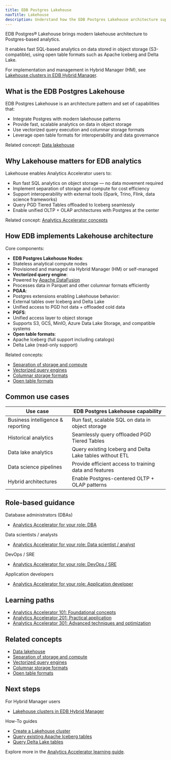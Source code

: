 ```yaml
---
title: EDB Postgres Lakehouse
navTitle: Lakehouse
description: Understand how the EDB Postgres Lakehouse architecture supports fast, scalable analytics on modern data lake storage.
---
```


EDB Postgres® Lakehouse brings modern lakehouse architecture to Postgres-based analytics.

It enables fast SQL-based analytics on data stored in object storage (S3-compatible), using open table formats such as Apache Iceberg and Delta Lake.

For implementation and management in Hybrid Manager (HM), see [Lakehouse clusters in EDB Hybrid Manager](/edb-postgres-ai/1.2/hybrid-manager/analytics/lakehouse/).

## What is the EDB Postgres Lakehouse

EDB Postgres Lakehouse is an architecture pattern and set of capabilities that:

-   Integrate Postgres with modern lakehouse patterns
-   Provide fast, scalable analytics on data in object storage
-   Use vectorized query execution and columnar storage formats
-   Leverage open table formats for interoperability and data governance

Related concept: [Data lakehouse](learn/explained/generic-concepts#data-lakehouse)

## Why Lakehouse matters for EDB analytics

Lakehouse enables Analytics Accelerator users to:

-   Run fast SQL analytics on object storage — no data movement required
-   Implement separation of storage and compute for cost efficiency
-   Support interoperability with external tools (Spark, Trino, Flink, data science frameworks)
-   Query PGD Tiered Tables offloaded to Iceberg seamlessly
-   Enable unified OLTP + OLAP architectures with Postgres at the center

Related concept: [Analytics Accelerator concepts](learn/explained/analytics-concepts#edb-postgres-lakehouse)

## How EDB implements Lakehouse architecture

Core components:

-   **EDB Postgres Lakehouse Nodes**:
-   Stateless analytical compute nodes
-   Provisioned and managed via Hybrid Manager (HM) or self-managed
-   **Vectorized query engine**:
-   Powered by [Apache DataFusion](https://datafusion.apache.org/)
-   Processes data in Parquet and other columnar formats efficiently
-   **PGAA**:
-   Postgres extensions enabling Lakehouse behavior:
-   External tables over Iceberg and Delta Lake
-   Unified access to PGD hot data + offloaded cold data
-   **PGFS**:
-   Unified access layer to object storage
-   Supports S3, GCS, MinIO, Azure Data Lake Storage, and compatible systems
-   **Open table formats**:
-   Apache Iceberg (full support including catalogs)
-   Delta Lake (read-only support)

Related concepts:

-   [Separation of storage and compute](learn/explained/generic-concepts#separation-of-storage-and-compute)
-   [Vectorized query engines](learn/explained/generic-concepts#vectorized-query-engines)
-   [Columnar storage formats](learn/explained/generic-concepts#columnar-storage-formats)
-   [Open table formats](learn/explained/generic-concepts#open-table-formats)

## Common use cases

| Use case                          | EDB Postgres Lakehouse capability                        |
| --------------------------------- | -------------------------------------------------------- |
| Business intelligence & reporting | Run fast, scalable SQL on data in object storage         |
| Historical analytics              | Seamlessly query offloaded PGD Tiered Tables             |
| Data lake analytics               | Query existing Iceberg and Delta Lake tables without ETL |
| Data science pipelines            | Provide efficient access to training data and features   |
| Hybrid architectures              | Enable Postgres-centered OLTP + OLAP patterns            |

## Role-based guidance

Database administrators (DBAs)

-   [Analytics Accelerator for your role: DBA](learn/personas#database-administrator-dba)

Data scientists / analysts

-   [Analytics Accelerator for your role: Data scientist / analyst](learn/personas#data-scientist--data-analyst)

DevOps / SRE

-   [Analytics Accelerator for your role: DevOps / SRE](learn/personas#devops-engineer--site-reliability-engineer-sre)

Application developers

-   [Analytics Accelerator for your role: Application developer](learn/personas#application-developer)

## Learning paths

-   [Analytics Accelerator 101: Foundational concepts](learn/paths/101)
-   [Analytics Accelerator 201: Practical application](learn/paths/201)
-   [Analytics Accelerator 301: Advanced techniques and optimization](learn/paths/301)

## Related concepts

-   [Data lakehouse](learn/explained/generic-concepts#data-lakehouse)
-   [Separation of storage and compute](learn/explained/generic-concepts#separation-of-storage-and-compute)
-   [Vectorized query engines](learn/explained/generic-concepts#vectorized-query-engines)
-   [Columnar storage formats](learn/explained/generic-concepts#columnar-storage-formats)
-   [Open table formats](learn/explained/generic-concepts#open-table-formats)

## Next steps

For Hybrid Manager users

-   [Lakehouse clusters in EDB Hybrid Manager](/edb-postgres-ai/1.2/hybrid-manager/analytics/lakehouse/)

How-To guides

-   [Create a Lakehouse cluster](/edb-postgres-ai/1.2/hybrid-manager/analytics/learn/how-to/create-lakehouse-cluster/)
-   [Query existing Apache Iceberg tables](/edb-postgres-ai/1.2/hybrid-manager/analytics/learn/how-to/query-iceberg-existing-tables/)
-   [Query Delta Lake tables](/edb-postgres-ai/1.2/hybrid-manager/analytics/learn/how-to/query-delta-lake-tables/)

Explore more in the [Analytics Accelerator learning guide](/edb-postgres-ai/1.2/hybrid-manager/analytics/learn/).
